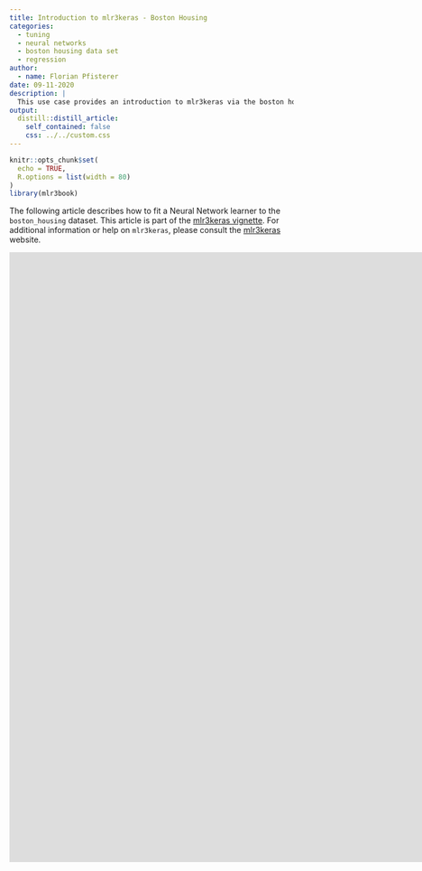 ```yaml
---
title: Introduction to mlr3keras - Boston Housing
categories:
  - tuning
  - neural networks
  - boston housing data set
  - regression
author:
  - name: Florian Pfisterer
date: 09-11-2020
description: |
  This use case provides an introduction to mlr3keras via the boston housing dataset.
output:
  distill::distill_article:
    self_contained: false
    css: ../../custom.css
---
```



```r
knitr::opts_chunk$set(
  echo = TRUE,
  R.options = list(width = 80)
)
library(mlr3book)
```

The following article describes how to fit a Neural Network learner to the `boston_housing` dataset.
This article is part of the [mlr3keras vignette](https://mlr-org.github.io/mlr3keras/articles/usecase_bostonhousing.html).
For additional information or help on `mlr3keras`, please consult the [mlr3keras](https://mlr-org.github.io/mlr3keras/) website.

<meta name="viewport" content="width=device-width, initial-scale=1, maximum-scale=1">
<iframe
    id="keras_vignette"
    title="Keras Boston Housing Vignette"
    allow="fullscreen"
    frameborder="0"
    marginheight="0"
    marginwidth="0"
    width="2000px"
    height="1080px"
    src="https://mlr-org.github.io/mlr3keras/articles/usecase_bostonhousing.html">
</iframe>
